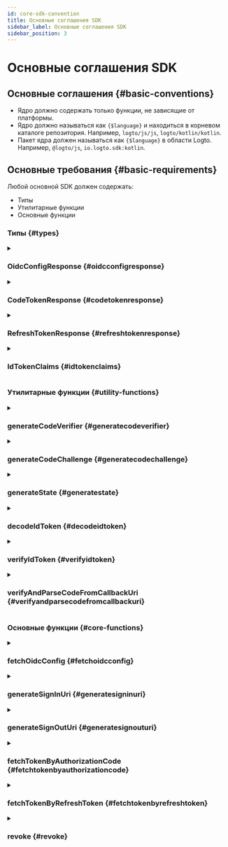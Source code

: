 ```yaml
---
id: core-sdk-convention
title: Основные соглашения SDK
sidebar_label: Основные соглашения SDK
sidebar_position: 3
---
```


# Основные соглашения SDK

## Основные соглашения \{#basic-conventions}

- Ядро должно содержать только функции, не зависящие от платформы.
- Ядро должно называться как `{$language}` и находиться в корневом каталоге репозитория. Например, `logto/js/js`, `logto/kotlin/kotlin`.
- Пакет ядра должен называться как `{$language}` в области Logto. Например, `@logto/js`, `io.logto.sdk:kotlin`.

## Основные требования \{#basic-requirements}

Любой основной SDK должен содержать:

- Типы
- Утилитарные функции
- Основные функции

### Типы \{#types}

<details>
  <summary>

### OidcConfigResponse \{#oidcconfigresponse}

</summary>

Конфигурация провайдера идентификации, которую можно получить через API `/oidc/.well-known/openid-configuration`.

**Свойства**

| Имя                   | Тип      |
| --------------------- | -------- |
| authorizationEndpoint | `string` |
| tokenEndpoint         | `string` |
| endSessionEndpoint    | `string` |
| revocationEndpoint    | `string` |
| jwksUri               | `string` |
| issuer                | `string` |

</details>

<details>
  <summary>

### CodeTokenResponse \{#codetokenresponse}

</summary>

Данные ответа от `/oidc/token` (по коду авторизации).

**Свойства**

| Имя          | Тип      | Обязательно |
| ------------ | -------- | ----------- |
| accessToken  | `string` | ✅          |
| refreshToken | `string` |             |
| idToken      | `string` | ✅          |
| scope        | `string` | ✅          |
| expiresIn    | `number` | ✅          |

</details>

<details>
  <summary>

### RefreshTokenResponse \{#refreshtokenresponse}

</summary>

Данные ответа от `/oidc/token` (по токену обновления) при обновлении токенов с помощью токена обновления.

**Свойства**

| Имя          | Тип      | Обязательно |
| ------------ | -------- | ----------- |
| accessToken  | `string` | ✅          |
| refreshToken | `string` | ✅          |
| idToken      | `string` |             |
| scope        | `string` | ✅          |
| expiresIn    | `number` | ✅          |

</details>

<details>
  <summary>

### IdTokenClaims \{#idtokenclaims}

</summary>

Утверждения, содержащиеся в ID токене.

**Свойства**

| Имя      | Тип      | Обязательно |
| -------- | -------- | ----------- |
| sub      | `string` | ✅          |
| aud      | `string` | ✅          |
| exp      | `number` | ✅          |
| iat      | `number` | ✅          |
| iss      | `string` | ✅          |
| atHash   | `string` |             |
| username | `string` |             |
| name     | `string` |             |
| avatar   | `string` |             |

</details>

### Утилитарные функции \{#utility-functions}

<details>
  <summary>

### generateCodeVerifier \{#generatecodeverifier}

</summary>

Генерация проверочного кода.  
Длина проверочного кода жестко задана как 64.  
Возвращаемое значение ДОЛЖНО быть зашифровано в строку формата base64, безопасную для URL.

**Ссылка**

- [PKCE](https://oauth.net/2/pkce/)

**Параметры**

Нет.

**Тип возвращаемого значения**

`string`

</details>

<details id="generatecodeverifier">
  <summary>

### generateCodeChallenge \{#generatecodechallenge}

</summary>

Генерация вызова кода на основе проверочного кода.  
Этот метод шифрует проверочный код и возвращает результат в формате URL-безопасного Base64.  
Мы жестко задаем алгоритм шифрования как `SHA-256` в Logto V1.

**Ссылка**

- [PKCE](https://oauth.net/2/pkce/)

**Параметры**

| Имя          | Тип      | Примечания                                   |
| ------------ | -------- | -------------------------------------------- |
| codeVerifier | `string` | Сгенерировано с помощью generateCodeVerifier |

**Тип возвращаемого значения**

`string`

</details>

<details>
  <summary>

### generateState \{#generatestate}

</summary>

"State" используется для предотвращения атаки CSRF.  
Длина "state" жестко задана как 64.  
Возвращаемая строка ДОЛЖНА быть зашифрована в строку формата base64, безопасную для URL.

**Ссылка**

- [CSRF](https://datatracker.ietf.org/doc/html/rfc6749#section-10.12)

**Параметры**

Нет.

**Тип возвращаемого значения**

`string`

</details>

<details>
  <summary>

### decodeIdToken \{#decodeidtoken}

</summary>

Декодирование ID токена без проверки секрета.  
Возвращает `IdTokenClaims`, который содержит все утверждения токена в разделе payload.

**Параметры**

| Имя   | Тип      |
| ----- | -------- |
| token | `string` |

**Тип возвращаемого значения**

`IdTokenClaims`

**Исключения**

- `token` не является допустимым JWT.

</details>

<details>
  <summary>

### verifyIdToken \{#verifyidtoken}

</summary>

Проверка, является ли ID токен легальным.

**Проверка ключа подписи**

OIDC поддерживает JSON Web Key Set.
Эта функция принимает объект `JsonWebKeySet` из сторонней библиотеки (jose) для проверки.

```json
// Пример JsonWebKeySet
{
  "keys": [
    {
      "kty": "RSA",
      "use": "sig",
      "kid": "xxxx",
      "e": "xxxx",
      "n": "xxxx"
    }
  ]
}
```

**Проверка утверждений**

- Проверка, что `iss` в ID токене соответствует эмитенту этого токена.
- Проверка, что `aud` (аудитория) утверждение равно идентификатору клиента.
- Проверка, что текущее время меньше времени истечения срока действия.
- Проверка, что время выпуска (`iat`) не превышает +/- 1 минуты от текущего времени.

**Ссылка**

- [OpenID connect core - ID Token Validation](https://openid.net/specs/openid-connect-core-1_0.html#IDTokenValidation)

**Параметры**

| Имя      | Тип             |
| -------- | --------------- |
| idToken  | `string`        |
| clientId | `string`        |
| issuer   | `string`        |
| jwks     | `JsonWebKeySet` |

**Тип возвращаемого значения**

`void`

**Исключения**

- Ошибка проверки ключа подписи
- Ошибка проверки утверждений

</details>

<details>
  <summary>

### verifyAndParseCodeFromCallbackUri \{#verifyandparsecodefromcallbackuri}

</summary>

Проверка, является ли callbackUri входа легальным, и возврат `code`, извлеченного из callbackUri.

**Проверка Callback URI**

- Проверка, что `callbackUri` начинается с `redirectUri`
- Проверка, что в `callbackUri` нет `error` (См. [Error Response](https://datatracker.ietf.org/doc/html/rfc6749#section-4.1.2.1) в redirect URI).
- Проверка, что `callbackUri` содержит `state`, который должен быть равен значению `state`, указанному в `generateSignInUri`.
- Проверка, что `callbackUri` содержит параметр `code`, который будет использоваться при запросе к `/oidc/token` (по токену обновления).

**Параметры**

| Имя         | Тип      |
| ----------- | -------- |
| callbackUri | `string` |
| redirectUri | `string` |
| state       | `string` |

**Тип возвращаемого значения**

`string`

**Исключения**

- Ошибки проверок

</details>

### Основные функции \{#core-functions}

<details>
  <summary>

### fetchOidcConfig \{#fetchoidcconfig}

</summary>

Возвращает `OidcConfigResponse` при запросе к `/oidc/.well-known/openid-configuration`.

**Параметры**

| Имя      | Тип      | Примечания                  |
| -------- | -------- | --------------------------- |
| endpoint | `string` | Конечная точка OIDC сервиса |

**Тип возвращаемого значения**

`OidcConfigResponse`

**Исключения**

- Ошибка получения

</details>

<details>
  <summary>

### generateSignInUri \{#generatesigninuri}

</summary>

**Параметры**

| Имя                   | Тип        | Обязательно | Примечания                                                          |
| --------------------- | ---------- | ----------- | ------------------------------------------------------------------- |
| authorizationEndpoint | `string`   | ✅          |                                                                     |
| clientId              | `string`   | ✅          |                                                                     |
| redirectUri           | `string`   | ✅          |                                                                     |
| codeChallenge         | `string`   | ✅          |                                                                     |
| state                 | `string`   | ✅          |                                                                     |
| scopes                | `string[]` |             | Реализация может варьироваться в зависимости от спецификаций языка. |
| resources             | `string[]` |             | Реализация может варьироваться в зависимости от спецификаций языка. |
| prompt                | `string`   |             | По умолчанию: `consent`.                                            |

URL будет сгенерирован на основе `authorizationEndpoint` и будет содержать следующие параметры запроса:

**Параметры запроса URL для входа**

| Ключ запроса          | Обязательно | Примечания                                                                                                          |
| --------------------- | ----------- | ------------------------------------------------------------------------------------------------------------------- |
| client_id             | ✅          |                                                                                                                     |
| redirect_uri          | ✅          |                                                                                                                     |
| code_challenge        | ✅          |                                                                                                                     |
| code_challenge_method | ✅          | Жестко задано как S256.                                                                                             |
| state                 | ✅          |                                                                                                                     |
| scope                 | ✅          | область всегда содержит openid и offline_access, даже если входная область предоставляет null или пустое значение.  |
| resource              |             | Мы можем добавить ресурс в uri более одного раза, сервер преобразует их в список. Например, `resource=a&resource=b` |
| response_type         | ✅          | Жестко задано как code.                                                                                             |
| prompt                | ✅          |                                                                                                                     |

**Тип возвращаемого значения**

`string`

</details>

<details>
  <summary>

### generateSignOutUri \{#generatesignouturi}

</summary>

**Параметры**

| Имя                   | Тип      | Обязательно |
| --------------------- | -------- | ----------- |
| endSessionEndpoint    | `string` | ✅          |
| idToken               | `string` | ✅          |
| postLogoutRedirectUri | `string` |             |

URL, который будет сгенерирован, будет основан на `endSessionEndpoint` и будет содержать следующие параметры запроса:

**Параметры запроса URL для выхода**

| Ключ запроса             | Обязательно | Примечания                                 |
| ------------------------ | ----------- | ------------------------------------------ |
| id_token_hint            | ✅          | введенный параметр `idToken`               |
| post_logout_redirect_uri |             | введенный параметр `postLogoutRedirectUri` |

**Тип возвращаемого значения**

`string`

</details>

<details>
  <summary>

### fetchTokenByAuthorizationCode \{#fetchtokenbyauthorizationcode}

</summary>

Получение токена (`CodeTokenResponse`) при запросе к `/oidc/token` (по коду авторизации).

**Параметры**

| Имя           | Тип      | Обязательно |
| ------------- | -------- | ----------- |
| tokenEndpoint | `string` | ✅          |
| code          | `string` | ✅          |
| codeVerifier  | `string` | ✅          |
| clientId      | `string` | ✅          |
| redirectUri   | `string` | ✅          |
| resource      | `string` |             |

**HTTP Запрос**

- Конечная точка: `/oidc/token`
- Метод: `POST`
- Content-Type: `application/x-www-form-urlencoded`
- Данные:

| Ключ запроса  | Тип                            | Обязательно |
| ------------- | ------------------------------ | ----------- |
| grant_type    | `string: 'authorization_code'` | ✅          |
| code          | `string`                       | ✅          |
| code_verifier | `string`                       | ✅          |
| client_id     | `string`                       | ✅          |
| redirect_uri  | `string`                       | ✅          |
| resource      | `string`                       |             |

**Тип возвращаемого значения**

`CodeTokenResponse`

**Исключения**

- Ошибка получения

</details>

<details>
  <summary>

### fetchTokenByRefreshToken \{#fetchtokenbyrefreshtoken}

</summary>

Получение токена (`RefreshTokenTokenResponse`) через `/oidc/token` (по токену обновления).

**Параметры**

| Имя           | Тип        | Обязательно |
| ------------- | ---------- | ----------- |
| tokenEndpoint | `string`   | ✅          |
| clientId      | `string`   | ✅          |
| refreshToken  | `string`   | ✅          |
| resource      | `string`   |             |
| scopes        | `string[]` |             |

**HTTP Запрос**

- Конечная точка: `/oidc/token`
- Метод: `POST`
- Content-Type: `application/x-www-form-urlencoded`
- Данные:

| Ключ запроса  | Тип                       | Обязательно | Примечания                                                                  |
| ------------- | ------------------------- | ----------- | --------------------------------------------------------------------------- |
| grant_type    | `string: 'refresh_token'` | ✅          |                                                                             |
| refresh_token | `string`                  | ✅          |                                                                             |
| client_id     | `string`                  | ✅          |                                                                             |
| resource      | `string`                  |             |                                                                             |
| scope         | `string`                  |             | мы объединяем значения `scopes` с пробелом для создания этой строки `scope` |

**Тип возвращаемого значения**

`RefreshTokenTokenResponse`

**Исключения**

- Ошибка получения

</details>

<details>
  <summary>

### revoke \{#revoke}

</summary>

Запрос к API `/oidc/token/revocation` для уведомления сервера авторизации о том, что ранее полученный токен обновления или токен доступа больше не нужен.

**Параметры**

| Имя                | Тип      | Примечания       |
| ------------------ | -------- | ---------------- |
| revocationEndpoint | `string` |                  |
| clientId           | `string` |                  |
| token              | `string` | токен для отзыва |

**HTTP Запрос**

- Конечная точка: `/oidc/token/revocation`
- Метод: `POST`
- Content-Type: `application/x-www-form-urlencoded`
- Данные:

| Ключ запроса | Тип      |
| ------------ | -------- |
| client_id    | `string` |
| token        | `string` |

**Тип возвращаемого значения**

`void`

**Исключения**

- Ошибка отзыва

</details>

